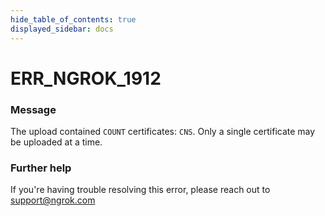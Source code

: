 ```yaml
---
hide_table_of_contents: true
displayed_sidebar: docs
---
```



# ERR_NGROK_1912

### Message

The upload contained `COUNT` certificates: `CNS`. Only a single certificate may be uploaded at a time.

<ErrorDetails error="err_ngrok_1912" />

### Further help

If you're having trouble resolving this error, please reach out to [support@ngrok.com](mailto:support@ngrok.com?subject=Help%20with%20ERR_NGROK_1912)
